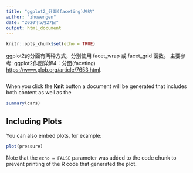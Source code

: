 ---
title: "ggplot2_分面(faceting)总结"
author: "zhuwengen"
date: "2020年5月27日"
output: html_document
---

```{r setup, include=FALSE}
knitr::opts_chunk$set(echo = TRUE)
```

ggplot2的分面有两种方式，分别使用 facet_wrap 或 facet_grid 函数。
主要参考: ggplot2作图详解4：分面(faceting) <https://www.plob.org/article/7653.html>.


```{r}


```


When you click the **Knit** button a document will be generated that includes both content as well as the 

```{r cars}
summary(cars)
```

## Including Plots

You can also embed plots, for example:

```{r pressure, echo=FALSE}
plot(pressure)
```

Note that the `echo = FALSE` parameter was added to the code chunk to prevent printing of the R code that generated the plot.

